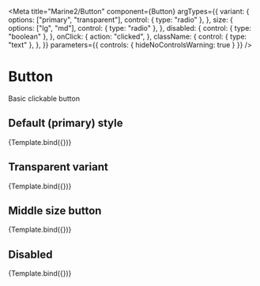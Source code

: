 
<Meta
  title="Marine2/Button"
  component={Button}
  argTypes={{
    variant: {
      options: ["primary", "transparent"],
      control: { type: "radio" },
    },
    size: {
      options: ["lg", "md"],
      control: { type: "radio" },
    },
    disabled: {
      control: { type: "boolean" },
    },
    onClick: {
      action: "clicked",
    },
    className: {
      control: { type: "text" },
    },
  }}
  parameters={{ controls: { hideNoControlsWarning: true } }}
/>


# Button

Basic clickable button

## Default (primary) style

<Canvas>
  <Story
    name="Primary"
    args={{
      variant: "primary",
    }}
  >
    {Template.bind({})}
  </Story>
</Canvas>

## Transparent variant

<Canvas>
  <Story
    name="Transparent"
    args={{
      variant: "transparent",
    }}
  >
    {Template.bind({})}
  </Story>
</Canvas>

## Middle size button

<Canvas>
  <Story
    name="MiddleSize"
    args={{
      size: "md",
    }}
  >
    {Template.bind({})}
  </Story>
</Canvas>

## Disabled

<Canvas>
  <Story
    name="Disabled"
    args={{
      disabled: true,
    }}
  >
    {Template.bind({})}
  </Story>
</Canvas>
